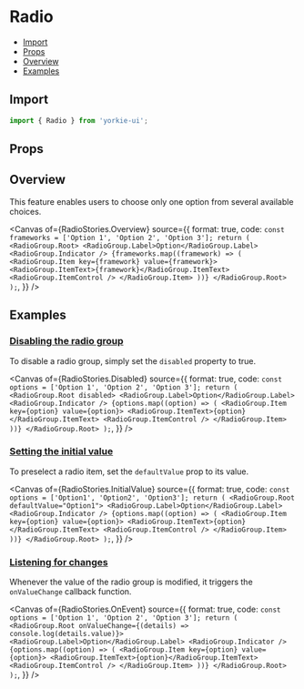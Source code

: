 # Radio


<Meta of={RadioStories} />

- [Import](#import)
- [Props](#props)
- [Overview](#overview)
- [Examples](#examples)

## Import

```jsx
import { Radio } from 'yorkie-ui';
```

## Props

<Controls />

## Overview

This feature enables users to choose only one option from several available choices.

<Canvas
  of={RadioStories.Overview}
  source={{
    format: true,
    code: `
      const frameworks = ['Option 1', 'Option 2', 'Option 3'];
      return (
        <RadioGroup.Root>
          <RadioGroup.Label>Option</RadioGroup.Label>
          <RadioGroup.Indicator />
          {frameworks.map((framework) => (
            <RadioGroup.Item key={framework} value={framework}>
              <RadioGroup.ItemText>{framework}</RadioGroup.ItemText>
              <RadioGroup.ItemControl />
            </RadioGroup.Item>
          ))}
        </RadioGroup.Root>
      );
    `,
  }}
/>

## Examples

### [Disabling the radio group](#radio-disabled)

To disable a radio group, simply set the `disabled` property to true.

<Canvas
  of={RadioStories.Disabled}
  source={{
    format: true,
    code: `
      const options = ['Option 1', 'Option 2', 'Option 3'];
      return (
        <RadioGroup.Root disabled>
          <RadioGroup.Label>Option</RadioGroup.Label>
          <RadioGroup.Indicator />
          {options.map((option) => (
            <RadioGroup.Item key={option} value={option}>
              <RadioGroup.ItemText>{option}</RadioGroup.ItemText>
              <RadioGroup.ItemControl />
            </RadioGroup.Item>
          ))}
        </RadioGroup.Root>
      );
    `,
  }}
/>

### [Setting the initial value](#radio-set-initial-value)

To preselect a radio item, set the `defaultValue` prop to its value.

<Canvas
  of={RadioStories.InitialValue}
  source={{
    format: true,
    code: `
      const options = ['Option1', 'Option2', 'Option3'];
      return (
        <RadioGroup.Root defaultValue="Option1">
          <RadioGroup.Label>Option</RadioGroup.Label>
          <RadioGroup.Indicator />
          {options.map((option) => (
            <RadioGroup.Item key={option} value={option}>
              <RadioGroup.ItemText>{option}</RadioGroup.ItemText>
              <RadioGroup.ItemControl />
            </RadioGroup.Item>
          ))}
        </RadioGroup.Root>
      );
    `,
  }}
/>

### [Listening for changes](#radio-event)

Whenever the value of the radio group is modified, it triggers the `onValueChange` callback function.

<Canvas
  of={RadioStories.OnEvent}
  source={{
    format: true,
    code: `
      const options = ['Option 1', 'Option 2', 'Option 3'];
      return (
        <RadioGroup.Root onValueChange={(details) => console.log(details.value)}>
          <RadioGroup.Label>Option</RadioGroup.Label>
          <RadioGroup.Indicator />
          {options.map((option) => (
            <RadioGroup.Item key={option} value={option}>
              <RadioGroup.ItemText>{option}</RadioGroup.ItemText>
              <RadioGroup.ItemControl />
            </RadioGroup.Item>
          ))}
        </RadioGroup.Root>
      );
    `,
  }}
/>
